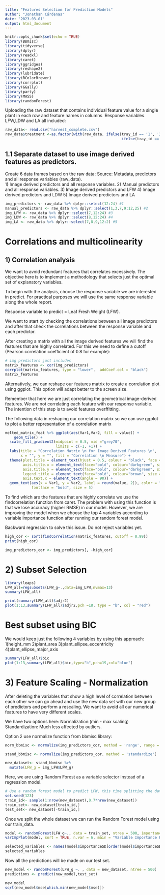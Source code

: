 ```yaml
---
title: "Features Selection for Prediction Models"
author: "Jonathan Cárdenas"
date: "2023-03-01"
output: html_document
---
```


```r
knitr::opts_chunk$set(echo = TRUE)
library(BBmisc)
library(tidyverse)
library(dplyr)
library(readxl)
library(caret)
library(ggridges)
library(reshape2)
library(lubridate)
library(RColorBrewer)
library(corrplot)
library(GGally)
library(party)
library(MASS)
library(randomForest)

```

Uploading the raw dataset that contains individual feature value for a single plant in each row and feature names in columns. Response variables LFW,LDW and LA all included:
```r
raw_data<- read.csv("harvest_complete.csv")
raw_data$treatment <-as.factor(with(raw_data, ifelse(tray_id == '1', '280 ppm',
                                                     ifelse(tray_id == 2, '160 ppm', '80 ppm'))))
```

## 1.1 Separate dataset to use image derived features as predictors. 
Create 6 data frames based on the raw data: 
Source: Metadata, predictors and all response variables (raw_data).  
1) Image derived predictors and all response variables. 
2) Manual predictors and all response variables. 
3) Image derived predictors and LFW
4) Image derived predictors and LDW
5) Image derived predictors and LA

```r
img_predictors <- raw_data %>% dplyr::select(12:24) #1
manual_predictors <- raw_data %>% dplyr::select(1,3,7,9:12,25) #2
img_LFW <- raw_data %>% dplyr::select(7,12:24) #3
img_LDW <- raw_data %>% dplyr::select(8,12:24) #4
img_LA <- raw_data %>% dplyr::select(7,8,9,12:2) #5
```

# Correlations and multicolinearity
## 1) Correlation analysis
We want to avoid redundant features that correlates excessively. The objective here is to implement a methodology that selects just the optimal set of explanatory variables. 

To begin with the analysis, choose the response variable we are interested in predict. For practical purposes we will use the same response variable along the whole report. 

Response variable to predict = Leaf Fresh Weight (LFW).

We want to start by checking the correlations between all image predictors and after that check the correlations between the response variable and each predictor. 

After creating a matrix with all the image derived features we will find the features that are highly correlated. For this we need to define a cutoff (Pearson correlation coefficient of 0.8 for example):
```r
# img predictors just includes 
matrix_features <- cor(img_predictors)
corrplot(matrix_features, type = "lower",  addCoef.col = "black")
matrix_features
```
Alternatively, we can reshape our features matrix to create a correlation plot using ggplot. This option will adapt better to the screen size. 

Remember that here we are just correlating the geometrical image-derived features. We are not correlating each feature with our response variable. The intention of this step is to avoid features overffitting. 

The following data in reshaping our correlation matrix so we can use ggplot to plot a better representation of a correlation matrix
```r
melted_matrix_feat %>% ggplot(aes(Var1,Var2, fill = value)) +
    geom_tile() +
  scale_fill_gradient2(midpoint = 0.5, mid ="grey70", 
                       limits = c(-1, +1)) +
  labs(title = "Correlation Matrix \n for Image Derived Features \n", 
       x = "", y = "", fill = "Correlation \n Measure") +
  theme(plot.title = element_text(hjust = 0.5, colour = "black", face = "bold"), 
        axis.title.x = element_text(face="bold", colour="darkgreen", size = 12),
        axis.title.y = element_text(face="bold", colour="darkgreen", size = 12),
        legend.title = element_text(face="bold", colour="brown", size = 10),
        axis.text.x = element_text(angle = 90)) +
  geom_text(aes(x = Var1, y = Var2, label = round(value, 2)), color = "black", 
            fontface = "bold", size = 5)
```
To find which are the features that are highly correlate we use the findcorrelation function from caret. The problem with using this function is that we lose accuracy (higher RMSE) in our model. However, we are improving the model when we choose the top 4 variables according to variable importance function after running our random forest model. 

Backward regression to solve this issue. Do not reject variables yet.
```r
high_cor <- sort(findCorrelation(matrix_features, cutoff = 0.99))
print(high_cor)

img_predictors_cor <- img_predictors[, -high_cor]
```
# 2) Subset Selection
```r
library(leaps)
LFW_all=regsubsets(LFW_g~.,data=img_LFW,nvmax=13)
summary(LFW_all)
```
```r
print(summary(LFW_all)$adjr2)
plot(1:13,summary(LFW_all)$adjr2,pch =18, type = "b", col = "red")
```
# Best subset using BIC
We would keep just the following 4 variables by using this approach: 
1)height_mm
2)plant_area
3)plant_ellipse_eccentricity
4)plant_ellipse_major_axis
```r
summary(LFW_all)$bic
plot(1:13,summary(LFW_all)$bic,type="b",pch=19,col="blue")
```


# 3) Feature Scaling - Normalization
After deleting the variables that show a high level of correlation between each other we can go ahead and use the new data set with our new group of predictors and perform a rescaling. We want to avoid all our numerical features to have very different scales. 

We have two options here:
Normalization (min - max scaling)
Standardization: Much less affected  by outliers.


Option 2 use normalize function from bbmisc library:
```r
norm_bbmisc <- normalize(img_predictors_cor, method = 'range', range = c(0,1))

stand_bbmisc <- normalize(img_predictors_cor, method = 'standardize')

new_dataset<- stand_bbmisc %>%
  mutate(LFW_g = img_LFW$LFW_g)
```



Here, we are using Random Forest as a variable selector instead of a regression model. 

```r
# Use a random forest model to predict LFW, this time splitting the dataset. 
set.seed(123)
train_id<- sample(1:nrow(new_dataset),0.7*nrow(new_dataset))
train_set<- new_dataset[train_id,]
test_set<- new_dataset[-train_id,]
```
Once we split the whole dataset we can run the Random Forest model using our train_data. 

```r
model <- randomForest(LFW_g~., data = train_set, ntree = 500, importance= TRUE)
varImpPlot(model, sort = TRUE, n.var = 6, main = "Variable Importance Plot")
```
```r
selected_variables <- names(model$importanceSD[order(model$importanceSD, decreasing = TRUE)[1:5]])
selected_variables
```

Now all the predictions will be made on our test set. 

```r
new_model <- randomForest(LFW_g ~. , data = new_dataset, ntree = 500)
predictions <- predict(new_model,test_set)

new_model
sqrt(new_model$mse[which.min(new_model$mse)])
```





